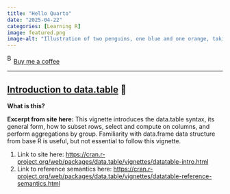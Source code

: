 ```yaml
---
title: "Hello Quarto"
date: "2025-04-22"
categories: [Learning R]
image: featured.png
image-alt: "Illustration of two penguins, one blue and one orange, taking a selfie with a selfie stick. The moon in the background looks like the Quarto logo."
---
```



<link href="https://fonts.googleapis.com/css?family=Cookie" rel="stylesheet"><a class="bmc-button" target="_blank" href="https://www.buymeacoffee.com/JoscelinRocha">![Buy me a coffee](https://cdn.buymeacoffee.com/buttons/bmc-new-btn-logo.svg){alt="Buy me a coffee" width="15" height="21"}Buy me a coffee</a>

------------------------------------------------------------------------


## [Introduction to data.table](https://cran.r-project.org/web/packages/data.table/vignettes/datatable-intro.html) 🌱

**What is this?**

**Excerpt from site here:** This vignette introduces the data.table syntax, its general form, how to subset rows, select and compute on columns, and perform aggregations by group. Familiarity with data.frame data structure from base R is useful, but not essential to follow this vignette.

1.  Link to site here: <https://cran.r-project.org/web/packages/data.table/vignettes/datatable-intro.html>
2.  Link to reference semantics here: <https://cran.r-project.org/web/packages/data.table/vignettes/datatable-reference-semantics.html>